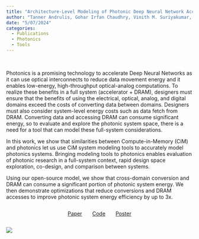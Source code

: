 ---
title: "Architecture-Level Modeling of Photonic Deep Neural Network Accelerators. ISPASS 2024"
author: "Tanner Andrulis, Gohar Irfan Chaudhry, Vinith M. Suriyakumar, Joel S. Emer, Vivienne Sze"
date: "5/07/2024"
categories:
  - Publications
  - Photonics
  - Tools
---

$~$

Photonics is a promising technology to accelerate Deep Neural Networks as it can use optical interconnects to reduce data movement energy and it enables low-energy, high-throughput optical-analog computations. To realize these benefits in a full system (accelerator + DRAM), designers must ensure that the benefits of using the electrical, optical, analog, and digital domains exceed the costs of converting data between domains. Designers must also consider system-level energy costs such as data fetch from DRAM. Converting data and accessing DRAM can consume significant energy, so to evaluate and explore the photonic system space, there is a need for a tool that can model these full-system considerations.

In this work, we show that similarities between Compute-in-Memory (CiM) and photonics let us use CiM system modeling tools to accurately model photonics systems. Bringing modeling tools to photonics enables evaluation of photonic research in a full-system context, rapid design space exploration, co-design, and comparison between systems.

Using our open-source model, we show that cross-domain conversion and DRAM can consume a significant portion of photonic system energy. We then demonstrate optimizations that reduce conversions and DRAM accesses to improve photonic system energy efficiency by up to 3x.


<div style="display: flex; flex-direction: row; align-items: center; justify-content: center;">
[Paper](https://arxiv.org/abs/2405.07266) $~~~~~$ [Code](https://github.com/mit-emze/cimloop) $~~~~~$ [Poster](poster.pdf)
</div>

![](image.png)
